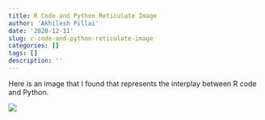 ```yaml
---
title: R Code and Python Reticulate Image
author: 'Akhilesh Pillai'
date: '2020-12-11'
slug: r-code-and-python-reticulate-image
categories: []
tags: []
description: ''
---
```


Here is an image that I found that represents the interplay between R code and Python. 

![](/post/2020-12-11-r-code-and-python-reticulate-image_files/pythonr.png)